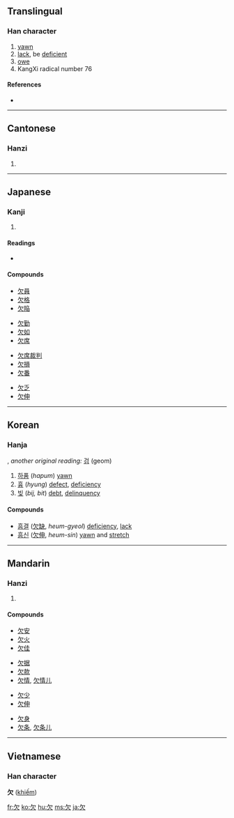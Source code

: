 {{see|缺}}
==Translingual==
{{Han stroke|[[Image:欠-order.gif]]}}

===Han character===
{{Han char|rn=76|rad=欠|as=00|sn=4|four=2780<sub>2</sub>|canj=弓人 (NO)}}

# [[yawn]]
# [[lack]], be [[deficient]]
# [[owe]]
# KangXi radical number 76

====References====
* {{Han ref|kx=0565.010|dkj=15991|dj=0953.350|hdz=32133.010|uh=6B20|ud=27424|bh=A4ED|bd=42221}}

----

==Cantonese==

===Hanzi===
{{yue-hanzi|jyut=[[him3]]|y=[[him3]]}}

# {{defn|Cantonese}}

----

==Japanese==

===Kanji===
{{ja-kanji|grade=4|rs=欠00}}

# {{defn|Japanese}}

====Readings====
* {{ja-readings|on=[[けつ]] (ketsu) [[けん]] (ken)
|kun=[[かける]] (kakeru), [[あくび]] (akubi)
}}

====Compounds====
{{top4}}
* [[欠員]]
* [[欠格]]
* [[欠陥]]
{{mid4}}
* [[欠勤]]
* [[欠如]]
* [[欠席]]
{{mid4}}
* [[欠席裁判]]
* [[欠損]]
* [[欠番]]
{{mid4}}
* [[欠乏]]
* [[欠伸]]
{{bottom}}

----

==Korean==

===Hanja===
{{ko-hanja|hangeul=[[흠]], [[감]]|eumhun=|rv=heum, gam|mr=hŭm, kam|y=hum, kam}}, ''another original reading:'' [[검]] (geom)

# [[하품]] (''hapum'') [[yawn]]
# [[흉]] (''hyung'') [[defect]], [[deficiency]]
# [[빚]] (''bij, bit'') [[debt]], [[delinquency]]

====Compounds====
* [[흠결]] ([[欠]][[缺]], ''heum-gyeol'') [[deficiency]], [[lack]]
* [[흠신]] ([[欠]][[伸]], ''heum-sin'') [[yawn]] and [[stretch]]

----

==Mandarin==

===Hanzi===
{{cmn-hanzi|pin=[[qiàn]] ([[qian4]]), [[quē]] ([[que1]])|wg=ch'ien<sup>4</sup>}}

# {{defn|Mandarin}}

====Compounds====
{{top4}}
* [[欠安]]
* [[欠火]]
* [[欠佳]]
{{mid4}}
* [[欠据]]
* [[欠款]]
* [[欠情]], [[欠情儿]]
{{mid4}}
* [[欠少]]
* [[欠伸]]
{{mid4}}
* [[欠身]]
* [[欠条]], [[欠条儿]]
{{bottom}}

----

==Vietnamese==
===Han character===
'''欠''' ([[khiếm]])

[[fr:欠]]
[[ko:欠]]
[[hu:欠]]
[[ms:欠]]
[[ja:欠]]